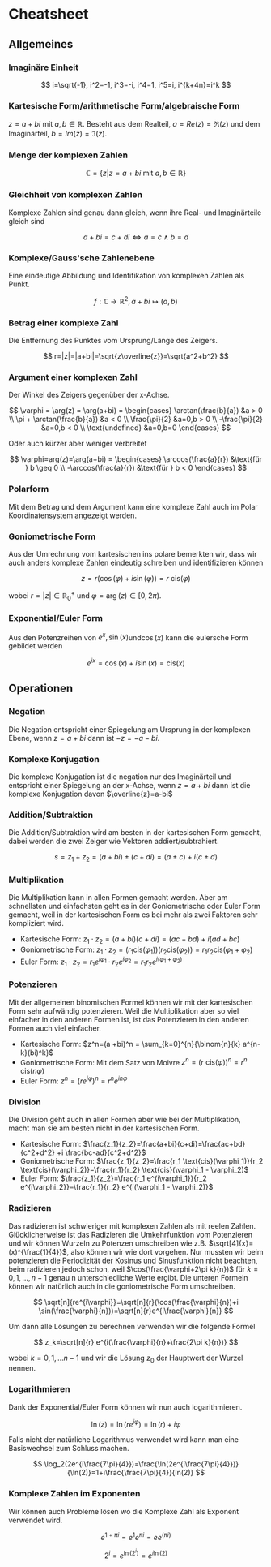 # Cheatsheet

## Allgemeines

### Imaginäre Einheit

$$
i=\sqrt{-1}, i^2=-1, i^3=-i, i^4=1, i^5=i, i^{k+4n}=i^k
$$

### Kartesische Form/arithmetische Form/algebraische Form

$z=a+bi$ mit $a,b \in \mathbb{R}$. Besteht aus dem Realteil, $a=Re(z)=\Re(z)$ und dem Imaginärteil, $b=Im(z)=\Im(z)$.

### Menge der komplexen Zahlen

$$
\mathbb{C}=\{z|z=a+bi\text{ mit }a,b \in \mathbb{R}\}
$$

### Gleichheit von komplexen Zahlen

Komplexe Zahlen sind genau dann gleich, wenn ihre Real- und Imaginärteile gleich sind

$$
a+bi=c+di \iff a=c \land b=d
$$

### Komplexe/Gauss'sche Zahlenebene

Eine eindeutige Abbildung und Identifikation von komplexen Zahlen als Punkt.

$$
f: \mathbb{C} \to \mathbb{R}^2, a+bi \mapsto (a,b)
$$

### Betrag einer komplexe Zahl

Die Entfernung des Punktes vom Ursprung/Länge des Zeigers.

$$
r=|z|=|a+bi|=\sqrt{z\overline{z}}=\sqrt{a^2+b^2}
$$

### Argument einer komplexen Zahl

Der Winkel des Zeigers gegenüber der x-Achse.

$$
\varphi = \arg(z) = \arg(a+bi) = \begin{cases}
\arctan(\frac{b}{a}) &a > 0 \\
\pi + \arctan(\frac{b}{a}) &a < 0 \\
\frac{\pi}{2} &a=0,b > 0 \\
-\frac{\pi}{2} &a=0,b < 0 \\
\text{undefined} &a=0,b=0
\end{cases}
$$

Oder auch kürzer aber weniger verbreitet

$$
\varphi=arg(z)=\arg(a+bi) = \begin{cases}
\arccos(\frac{a}{r}) &\text{für } b \geq 0 \\
-\arccos(\frac{a}{r}) &\text{für } b < 0
\end{cases}
$$

### Polarform

Mit dem Betrag und dem Argument kann eine komplexe Zahl auch im Polar Koordinatensystem angezeigt werden.

### Goniometrische Form

Aus der Umrechnung vom kartesischen ins polare bemerkten wir, dass wir auch anders komplexe Zahlen eindeutig schreiben und identifizieren können

$$
z=r(\cos(\varphi) + i \sin(\varphi))=r \text{ cis}(\varphi)
$$

wobei $r=|z| \in \mathbb{R}_0^+$ und $\varphi=\arg(z) \in [0,2\pi)$.

### Exponential/Euler Form

Aus den Potenzreihen von $e^x,\sin(x)$und$\cos(x)$ kann die eulersche Form gebildet werden

$$
e^{ix}=\cos(x)+i\sin(x)=\text{cis}(x)
$$

## Operationen

### Negation

Die Negation entspricht einer Spiegelung am Ursprung in der komplexen Ebene, wenn $z= a+bi$ dann ist $-z=-a-bi$.

### Komplexe Konjugation

Die komplexe Konjugation ist die negation nur des Imaginärteil und entspricht einer Spiegelung an der x-Achse, wenn $z=a+bi$ dann ist die komplexe Konjugation davon $\overline{z}=a-bi$

### Addition/Subtraktion

Die Addition/Subtraktion wird am besten in der kartesischen Form gemacht, dabei werden die zwei Zeiger wie Vektoren addiert/subtrahiert.

$$
s=z_1 + z_2=(a+bi)\pm (c+di)=(a \pm c) + i(c\pm d)
$$

### Multiplikation

Die Multiplikation kann in allen Formen gemacht werden. Aber am schnellsten und einfachsten geht es in der Goniometrische oder Euler Form gemacht, weil in der kartesischen Form es bei mehr als zwei Faktoren sehr kompliziert wird.

- Kartesische Form: $z_1 \cdot z_2=(a+bi)(c+di)=(ac-bd) + i(ad+bc)$
- Goniometrische Form: $z_1 \cdot z_2 = (r_1 \text{cis}(\varphi_1))(r_2 \text{cis}(\varphi_2))=r_1r_2\text{cis}(\varphi_1 + \varphi_2)$
- Euler Form: $z_1 \cdot z_2 = r_1 e^{i\varphi_1} \cdot r_2 e^{i\varphi_2}=r_1 r_2 e^{i(\varphi_1 + \varphi_2)}$

### Potenzieren

Mit der allgemeinen binomischen Formel können wir mit der kartesischen Form sehr aufwändig potenzieren. Weil die Multiplikation aber so viel einfacher in den anderen Formen ist, ist das Potenzieren in den anderen Formen auch viel einfacher.

- Kartesische Form: $z^n=(a +bi)^n = \sum_{k=0}^{n}{\binom{n}{k} a^{n-k}(bi)^k}$
- Goniometrische Form: Mit dem Satz von Moivre $z^n= (r \text{ cis}(\varphi))^n=r^n \text{ cis}(n\varphi)$
- Euler Form: $z^n=(re^{i\varphi})^n=r^n e^{in\varphi}$

### Division

Die Division geht auch in allen Formen aber wie bei der Multiplikation, macht man sie am besten nicht in der kartesischen Form.

- Kartesische Form: $\frac{z_1}{z_2}=\frac{a+bi}{c+di}=\frac{ac+bd}{c^2+d^2} +i \frac{bc-ad}{c^2+d^2}$
- Goniometrische Form: $\frac{z_1}{z_2}=\frac{r_1 \text{cis}(\varphi_1)}{r_2 \text{cis}(\varphi_2)}=\frac{r_1}{r_2} \text{cis}(\varphi_1 - \varphi_2)$
- Euler Form: $\frac{z_1}{z_2}=\frac{r_1 e^{i\varphi_1}}{r_2 e^{i\varphi_2}}=\frac{r_1}{r_2} e^{i(\varphi_1 - \varphi_2)}$

### Radizieren

Das radizieren ist schwieriger mit komplexen Zahlen als mit reelen Zahlen. Glücklicherweise ist das Radizieren die Umkehrfunktion vom Potenzieren und wir können Wurzeln zu Potenzen umschreiben wie z.B. $\sqrt[4]{x}=(x)^{\frac{1}{4}}$, also können wir wie dort vorgehen. Nur mussten wir beim potenzieren die Periodizität der Kosinus und Sinusfunktion nicht beachten, beim radizieren jedoch schon, weil $\cos(\frac{\varphi+2\pi k}{n})$ für $k=0,1,...,n-1$ genau n unterschiedliche Werte ergibt. Die unteren Formeln können wir natürlich auch in die goniometrische Form umschreiben.

$$
\sqrt[n]{re^{i\varphi}}=\sqrt[n]{r}(\cos(\frac{\varphi}{n})+i \sin(\frac{\varphi}{n}))=\sqrt[n]{r}e^{i\frac{\varphi}{n}}
$$

Um dann alle Lösungen zu berechnen verwenden wir die folgende Formel

$$
z_k=\sqrt[n]{r} e^{i(\frac{\varphi}{n}+\frac{2\pi k}{n})}
$$

wobei $k=0,1,...n-1$ und wir die Lösung $z_0$ der Hauptwert der Wurzel nennen.

### Logarithmieren

Dank der Exponential/Euler Form können wir nun auch logarithmieren.

$$
\ln(z)=\ln(re^{i\varphi})=\ln(r)+i\varphi
$$

Falls nicht der natürliche Logarithmus verwendet wird kann man eine Basiswechsel zum Schluss machen.

$$
\log_2(2e^{i\frac{7\pi}{4}})=\frac{\ln(2e^{i\frac{7\pi}{4}})}{\ln(2)}=1+i\frac{\frac{7\pi}{4}}{ln(2)}
$$

### Komplexe Zahlen im Exponenten

Wir können auch Probleme lösen wo die Komplexe Zahl als Exponent verwendet wird.

$$
e^{1+\pi i}=e^1e^{\pi i}=e e^{(\pi i)}
$$

$$
2^i=e^{\ln(2^i)}=e^{i \ln(2)}
$$

